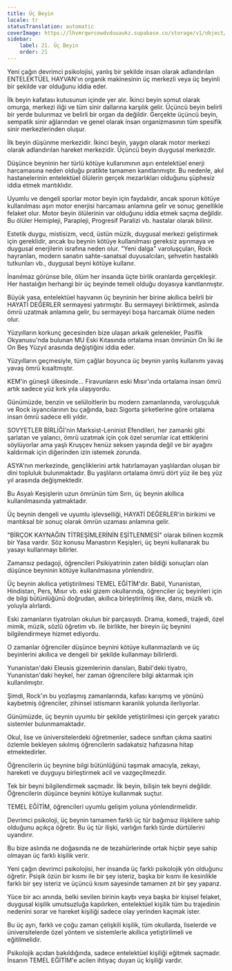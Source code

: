 ```yaml
---
title: Üç Beyin
locale: tr
statusTranslation: automatic
coverImage: https://lhvmrqwrcowdvduuaukz.supabase.co/storage/v1/object/public/strapi-uploads/small_cover-educacion-fundamental.webp-2d51a7828a2b1309555be27f7e2a61a0.webp
sidebar:
    label: 21. Üç Beyin
    order: 21
---
```

Yeni çağın devrimci psikolojisi, yanlış bir şekilde insan olarak adlandırılan ENTELEKTÜEL HAYVAN'ın organik makinesinin üç merkezli veya üç beyinli bir şekilde var olduğunu iddia eder.

İlk beyin kafatası kutusunun içinde yer alır. İkinci beyin somut olarak omurga, merkezi iliği ve tüm sinir dallarına karşılık gelir. Üçüncü beyin belirli bir yerde bulunmaz ve belirli bir organ da değildir. Gerçekte üçüncü beyin, sempatik sinir ağlarından ve genel olarak insan organizmasının tüm spesifik sinir merkezlerinden oluşur.

İlk beyin düşünme merkezidir. İkinci beyin, yaygın olarak motor merkezi olarak adlandırılan hareket merkezidir. Üçüncü beyin duygusal merkezdir.

Düşünce beyninin her türlü kötüye kullanımının aşırı entelektüel enerji harcamasına neden olduğu pratikte tamamen kanıtlanmıştır. Bu nedenle, akıl hastanelerinin entelektüel ölülerin gerçek mezarlıkları olduğunu şüphesiz iddia etmek mantıklıdır.

Uyumlu ve dengeli sporlar motor beyin için faydalıdır, ancak sporun kötüye kullanılması aşırı motor enerjisi harcaması anlamına gelir ve sonuç genellikle felaket olur. Motor beyin ölülerinin var olduğunu iddia etmek saçma değildir. Bu ölüler Hemipleji, Parapleji, Progresif Paralizi vb. hastalar olarak bilinir.

Estetik duygu, mistisizm, vecd, üstün müzik, duygusal merkezi geliştirmek için gereklidir, ancak bu beynin kötüye kullanılması gereksiz aşınmaya ve duygusal enerjilerin israfına neden olur. "Yeni dalga" varoluşçuları, Rock hayranları, modern sanatın sahte-sanatsal duyusalcıları, şehvetin hastalıklı tutkunları vb., duygusal beyni kötüye kullanır.

İnanılmaz görünse bile, ölüm her insanda üçte birlik oranlarda gerçekleşir. Her hastalığın herhangi bir üç beyinde temeli olduğu doyasıya kanıtlanmıştır.

Büyük yasa, entelektüel hayvanın üç beyninin her birine akıllıca belirli bir HAYATİ DEĞERLER sermayesi yatırmıştır. Bu sermayeyi biriktirmek, aslında ömrü uzatmak anlamına gelir, bu sermayeyi boşa harcamak ölüme neden olur.

Yüzyılların korkunç gecesinden bize ulaşan arkaik gelenekler, Pasifik Okyanusu'nda bulunan MU Eski Kıtasında ortalama insan ömrünün On İki ile On Beş Yüzyıl arasında değiştiğini iddia eder.

Yüzyılların geçmesiyle, tüm çağlar boyunca üç beynin yanlış kullanımı yavaş yavaş ömrü kısaltmıştır.

KEM'in güneşli ülkesinde... Firavunların eski Mısır'ında ortalama insan ömrü artık sadece yüz kırk yıla ulaşıyordu.

Günümüzde, benzin ve selüloitlerin bu modern zamanlarında, varoluşçuluk ve Rock isyancılarının bu çağında, bazı Sigorta şirketlerine göre ortalama insan ömrü sadece elli yıldır.

SOVYETLER BİRLİĞİ'nin Marksist-Leninist Efendileri, her zamanki gibi şarlatan ve yalancı, ömrü uzatmak için çok özel serumlar icat ettiklerini söylüyorlar ama yaşlı Kruşçev henüz seksen yaşında değil ve bir ayağını kaldırmak için diğerinden izin istemek zorunda.

ASYA'nın merkezinde, gençliklerini artık hatırlamayan yaşlılardan oluşan bir dini topluluk bulunmaktadır. Bu yaşlıların ortalama ömrü dört yüz ile beş yüz yıl arasında değişmektedir.

Bu Asyalı Keşişlerin uzun ömrünün tüm Sırrı, üç beynin akıllıca kullanılmasında yatmaktadır.

Üç beynin dengeli ve uyumlu işlevselliği, HAYATİ DEĞERLER'in birikimi ve mantıksal bir sonuç olarak ömrün uzaması anlamına gelir.

"BİRÇOK KAYNAĞIN TİTREŞİMLERİNİN EŞİTLENMESİ" olarak bilinen kozmik bir Yasa vardır. Söz konusu Manastırın Keşişleri, üç beyni kullanarak bu yasayı kullanmayı bilirler.

Zamansız pedagoji, öğrencileri Psikiyatrinin zaten bildiği sonuçları olan düşünce beyninin kötüye kullanılmasına yönlendirir.

Üç beynin akıllıca yetiştirilmesi TEMEL EĞİTİM'dir. Babil, Yunanistan, Hindistan, Pers, Mısır vb. eski gizem okullarında, öğrenciler üç beyinleri için de bilgi bütünlüğünü doğrudan, akıllıca birleştirilmiş ilke, dans, müzik vb. yoluyla alırlardı.

Eski zamanların tiyatroları okulun bir parçasıydı. Drama, komedi, trajedi, özel mimik, müzik, sözlü öğretim vb. ile birlikte, her bireyin üç beynini bilgilendirmeye hizmet ediyordu.

O zamanlar öğrenciler düşünce beynini kötüye kullanmazlardı ve üç beyinlerini akıllıca ve dengeli bir şekilde kullanmayı bilirlerdi.

Yunanistan'daki Eleusis gizemlerinin dansları, Babil'deki tiyatro, Yunanistan'daki heykel, her zaman öğrencilere bilgi aktarmak için kullanılmıştır.

Şimdi, Rock'ın bu yozlaşmış zamanlarında, kafası karışmış ve yönünü kaybetmiş öğrenciler, zihinsel istismarın karanlık yolunda ilerliyorlar.

Günümüzde, üç beynin uyumlu bir şekilde yetiştirilmesi için gerçek yaratıcı sistemler bulunmamaktadır.

Okul, lise ve üniversitelerdeki öğretmenler, sadece sınıftan çıkma saatini özlemle bekleyen sıkılmış öğrencilerin sadakatsiz hafızasına hitap etmektedirler.

Öğrencilerin üç beynine bilgi bütünlüğünü taşımak amacıyla, zekayı, hareketi ve duyguyu birleştirmek acil ve vazgeçilmezdir.

Tek bir beyni bilgilendirmek saçmadır. İlk beyin, bilişin tek beyni değildir. Öğrencilerin düşünce beynini kötüye kullanmak suçtur.

TEMEL EĞİTİM, öğrencileri uyumlu gelişim yoluna yönlendirmelidir.

Devrimci psikoloji, üç beynin tamamen farklı üç tür bağımsız ilişkilere sahip olduğunu açıkça öğretir. Bu üç tür ilişki, varlığın farklı türde dürtülerini uyandırır.

Bu bize aslında ne doğasında ne de tezahürlerinde ortak hiçbir şeye sahip olmayan üç farklı kişilik verir.

Yeni çağın devrimci psikolojisi, her insanda üç farklı psikolojik yön olduğunu öğretir. Psişik özün bir kısmı ile bir şey isteriz, başka bir kısmı ile kesinlikle farklı bir şey isteriz ve üçüncü kısım sayesinde tamamen zıt bir şey yaparız.

Yüce bir acı anında, belki sevilen birinin kaybı veya başka bir kişisel felaket, duygusal kişilik umutsuzluğa kapılırken, entelektüel kişilik tüm bu trajedinin nedenini sorar ve hareket kişiliği sadece olay yerinden kaçmak ister.

Bu üç ayrı, farklı ve çoğu zaman çelişkili kişilik, tüm okullarda, liselerde ve üniversitelerde özel yöntem ve sistemlerle akıllıca yetiştirilmeli ve eğitilmelidir.

Psikolojik açıdan bakıldığında, sadece entelektüel kişiliği eğitmek saçmadır. İnsanın TEMEL EĞİTİM'e acilen ihtiyaç duyan üç kişiliği vardır.
